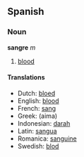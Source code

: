 ==Spanish==
===Noun===
'''sangre''' ''m''

# [[blood]]

====Translations====
*Dutch: [[bloed]]
*English: [[blood]]
*French: [[sang]]
*Greek: (aima)
*Indonesian: [[darah]]
*Latin: [[sangua]]
*Romanica: [[sanguine]]
*Swedish: [[blod]]